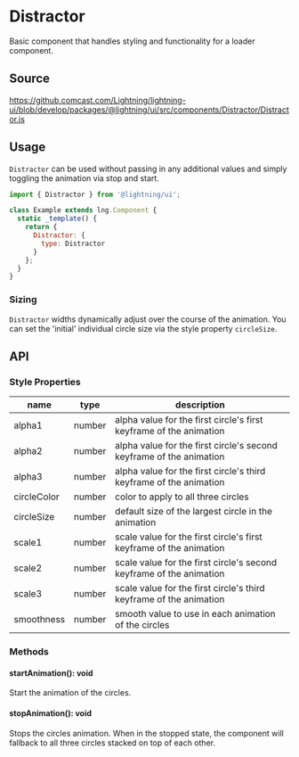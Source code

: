 
# Distractor

Basic component that handles styling and functionality for a loader component.

## Source

https://github.comcast.com/Lightning/lightning-ui/blob/develop/packages/@lightning/ui/src/components/Distractor/Distractor.js

## Usage

`Distractor` can be used without passing in any additional values and simply toggling the animation via stop and start.

```js
import { Distractor } from '@lightning/ui';

class Example extends lng.Component {
  static _template() {
    return {
      Distractor: {
        type: Distractor
      }
    };
  }
}
```

<Canvas>
  <Story id="utilities-distractor--distractor" />
</Canvas>

### Sizing

`Distractor` widths dynamically adjust over the course of the animation. You can set the 'initial' individual circle size via the style property `circleSize`.

## API

### Style Properties

| name        | type   | description                                                         |
| ----------- | ------ | ------------------------------------------------------------------- |
| alpha1      | number | alpha value for the first circle's first keyframe of the animation  |
| alpha2      | number | alpha value for the first circle's second keyframe of the animation |
| alpha3      | number | alpha value for the first circle's third keyframe of the animation  |
| circleColor | number | color to apply to all three circles                                 |
| circleSize  | number | default size of the largest circle in the animation                 |
| scale1      | number | scale value for the first circle's first keyframe of the animation  |
| scale2      | number | scale value for the first circle's second keyframe of the animation |
| scale3      | number | scale value for the first circle's third keyframe of the animation  |
| smoothness  | number | smooth value to use in each animation of the circles                |

### Methods

#### startAnimation(): void

Start the animation of the circles.

#### stopAnimation(): void

Stops the circles animation. When in the stopped state, the component will fallback to all three circles stacked on top of each other.
